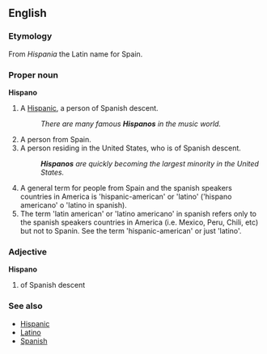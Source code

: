 ==English==

===Etymology===
From ''Hispania'' the Latin name for Spain.

===Proper noun===
'''Hispano'''
# {{slang}} A [[Hispanic]], a person of Spanish descent.
#:''There are many famous '''Hispanos''' in the music world.''
# A person from Spain.
# A person residing in the United States, who is of Spanish descent. 
#:'''''Hispanos''' are quickly becoming the largest minority in the United States.''
# A general term for people from Spain and the spanish speakers countries in America is 'hispanic-american' or 'latino' ('hispano americano' o 'latino in spanish).
# The term 'latin american' or 'latino americano' in spanish refers only to the spanish speakers countries in America (i.e. Mexico, Peru, Chili, etc) but not to Spanin.  See the term 'hispanic-american' or just 'latino'.

===Adjective===
'''Hispano'''
# of Spanish descent 

===See also===
* [[Hispanic]]
* [[Latino]]
* [[Spanish]]